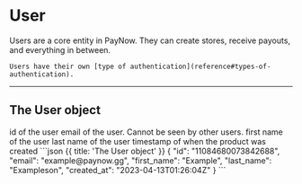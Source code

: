 # User

<Row>
  <Col>
    Users are a core entity in PayNow. They can create stores, receive payouts, and everything in between.

    Users have their own [type of authentication](reference#types-of-authentication).
  </Col>
</Row>

---

## The User object

<Row>
  <Col>
    <Fields>
      <Field name="id" type="flake">
        id of the user
      </Field>
      <Field name="email" type="string" nullable>
        email of the user.
        Cannot be seen by other users.
      </Field>
      <Field name="first_name" type="string">
        first name of the user
      </Field>
      <Field name="last_name" type="string">
        last name of the user
      </Field>
      <Field name="created_at" type="timestamp">
        timestamp of when the product was created
      </Field>
    </Fields>
  </Col>
  <Col sticky>
    ```json {{ title: 'The User object' }}
    {
        "id": "11084680073842688",
        "email": "example@paynow.gg",
        "first_name": "Example",
        "last_name": "Exampleson",
        "created_at": "2023-04-13T01:26:04Z"
    }
    ```
  </Col>
</Row>
